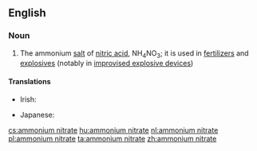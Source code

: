 ==English==

===Noun===
{{wikipedia}}
{{en-noun|-}}

# {{lb|en|inorganic compound}} The ammonium [[salt]] of [[nitric acid]], NH<sub>4</sub>NO<sub>3</sub>; it is used in [[fertilizer]]s and [[explosive]]s (notably in [[improvised explosive device]]s)

====Translations====
{{trans-top|ammonium salt of nitric acid}}
* Irish: {{t|ga|níotráit amóiniam|f}}
{{trans-mid}}
* Japanese: {{t|ja|硝安|tr=しょうあん, shōan}}
{{trans-bottom}}

[[cs:ammonium nitrate]]
[[hu:ammonium nitrate]]
[[nl:ammonium nitrate]]
[[pl:ammonium nitrate]]
[[ta:ammonium nitrate]]
[[zh:ammonium nitrate]]